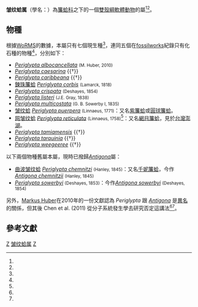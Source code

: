 {{Automatic Taxobox
| taxon = Periglypta
| authority = [[Alfred_John_Jukes-Browne|Jukes-Browne]], 1914
| image = Antigona listeri (J. E. Gray, 1838) 2013 001.JPG
| image_caption = The shells of ''Periglypta listeri''
| fossil_range={{fossil_range|48.6|0.012|ref=<ref name="fossilworks_18048" />}}
| typetaxon = ''[[Periglypta_puerpera|Venus puerpera]]'' Linnaeus, 1771
| synonyms_ref=<ref name="WoRMS_205443" /> 
| synonyms = * ''Cytherea'' Röding, 1798
}}

'''皱纹蛤属'''（學名：{{lang|la|'''''Periglypta'''''}}）為[[簾蛤科|簾蛤科]]之下的一個[[雙殼綱|雙殼綱]][[軟體動物|軟體動物]]的屬<ref name="Abbott 1995" /><ref name = "COL"/>。

==物種==
根據[[WoRMS|WoRMS]]的數據，本屬只有七個現生種<ref name="WoRMS_205443" />，連同五個在[[fossilworks|fossilworks]]紀錄只有化石種的物種<ref name="fossilworks_18048" />，分別如下：
* ''[[Periglypta_albocancellata|Periglypta albocancellata]]'' <small>(M. Huber, 2010)</small>
* ''[[Periglypta_caesarina|Periglypta caesarina]]'' {{†}}
* ''[[Periglypta_caribbeana|Periglypta caribbeana]]'' {{†}}
* [[鍊珠簾蛤|鍊珠簾蛤]] ''[[Periglypta_corbis|Periglypta corbis]]'' <small>(Lamarck, 1818)</small>
* ''[[Periglypta_crispata|Periglypta crispata]]'' <small>(Deshayes, 1854)</small>
* ''[[Periglypta_listeri|Periglypta listeri]]'' <small>(J.E. Gray, 1838)</small>
* ''[[Periglypta_multicostata|Periglypta multicostata]]'' <small>(G. B. Sowerby I, 1835)</small>
* [[皱纹蛤|皱纹蛤]] ''[[Periglypta_puerpera|Periglypta puerpera]]'' <small>(Linnaeus, 1771)</small>：又名[[紫簾蛤|紫簾蛤]]{{r|dongsha_32}}或[[圓球簾蛤|圓球簾蛤]]{{r|Lai 2005|page1=342}}。
* [[网皱纹蛤|网皱纹蛤]] ''[[Periglypta_reticulata|Periglypta reticulata]]'' <small>(Linnaeus, 1758)</small><ref name="shelldoc_200142" />：又名[[網目簾蛤|網目簾蛤]]，見於[[台灣|台灣]][[澎湖|澎湖]]。
* ''[[Periglypta_tamiamensis|Periglypta tamiamensis]]'' {{†}}
* ''[[Periglypta_tarquinia|Periglypta tarquinia]]'' {{†}}
* ''[[Periglypta_weegeeree|Periglypta weegeeree]]'' {{†}}

以下兩個物種舊屬本屬，現時已撥歸''[[Antigona|Antigona]]''屬：
* [[曲波皱纹蛤|曲波皱纹蛤]] ''[[Periglypta_chemnitzi|Periglypta chemnitzi]]'' <small>(Hanley, 1845)</small>：又名[[千妮簾蛤|千妮簾蛤]]{{r|shelldoc_200142|Lai 2005|page2=341}}，今作''[[Antigona_chemnitzii|Antigona chemnitzii]]'' <small>(Hanley, 1845)</small>
* ''[[Periglypta_sowerbyi|Periglypta sowerbyi]]'' <small>(Deshayes, 1853)</small>：今作''[[Antigona_sowerbyi|Antigona sowerbyi]]'' <small>(Deshayes, 1854)</small>

另外，[[Markus_Huber|Markus Huber]]在2010年的一份文獻認為 ''Periglypta'' 跟 ''[[Antigona|Antigona]]'' 是[[異名|異名]]的關係，但其後 Chen et al. (2011) 從分子系統發生學去研究否定這講法<ref name="WoRMS_205443" /><ref name="Chen 2011"/>。

==參考文獻==
{{reflist |refs=
<ref name="Abbott 1995">{{cite book
 |last1=Abbott |first1=R.T. 
 |last2=Morris |first2=P.A.
 |title=''A Field Guide to Shells: Atlantic and Gulf Coasts and the West Indies.''
 |url=https://archive.org/details/shellsatlanticgu00morr |year=1995 |page=[https://archive.org/details/shellsatlanticgu00morr/page/60 60]
 |location=[[New_York_City|New York City]] ([[United_States|United States]])
 |publisher=[[Houghton_Mifflin|Houghton Mifflin]] |language=en }}</ref>
<ref name="Chen 2011">{{cite journal
 |url=http://onlinelibrary.wiley.com/doi/10.1111/j.1463-6409.2011.00471.x/abstract
 |last1=Chen
 |first1=Jun
 |last2=Li
 |first2=Qi
 |last3=Kong
 |first3=Lingfeng
 |last4=Zheng
 |first4=Xiaodong
 |date=2011-02-25
 |title=Molecular phylogeny of venus clams (Mollusca, Bivalvia, Veneridae) with emphasis on the systematic position of taxa along the coast of mainland China
 |journal=[[Zoologica_Scripta|Zoologica Scripta]]
 |volume=40
 |issue=3
 |pages=260–271
 |doi=10.1111/j.1463-6409.2011.00471.x
 |access-date=2017-02-19
 |archive-date=2017-02-20
 |archive-url=https://web.archive.org/web/20170220011949/http://onlinelibrary.wiley.com/doi/10.1111/j.1463-6409.2011.00471.x/abstract
 |dead-url=no
 }}</ref>
<ref name = "COL">{{Cite web |url=http://www.catalogueoflife.org/annual-checklist/2011/browse/tree/id/2451908 |title=存档副本 |access-date=2017-03-28 |archive-date=2017-03-29 |archive-url=https://web.archive.org/web/20170329052028/http://www.catalogueoflife.org/annual-checklist/2011/browse/tree/id/2451908 |dead-url=no }}</ref>
<ref name="dongsha_32">{{cite book
 |url=http://np.cpami.gov.tw/filesys/dl/type1/61/dongsha_32.pdf
 |title=東沙海域生態資源基礎調查研究
 |page=5-14
 |publisher=台灣內政部營建署
 |date=2005-08
 |accessdate=2017-03-28
 |language=zh-hant
 |archive-date=2017-03-28
 |archive-url=https://web.archive.org/web/20170328201933/http://np.cpami.gov.tw/filesys/dl/type1/61/dongsha_32.pdf
 |dead-url=no
 }}</ref>
<ref name="fossilworks_18048">{{fossilworks |id=18048 |title=''Periglypta'' }}</ref>
<ref name="Lai 2005">{{Lai 2005}}</ref>
<ref name="shelldoc_200142">{{shelldoc_200142}}</ref>
<ref name="WoRMS_205443">{{cite WoRMS
 |id=205443 |authorlink=WoRMS 
 |last1=Bouchet   |first1=Philippe 
 |last2=Rosenberg |first2=Gary
 |last3=Huber     |first3=Markus
 |title=''Periglypta'' Jukes-Browne, 1914
 |date=2013-06-08 |accessdate=2017-02-11 }}</ref>
}}

{{Taxonbar}}

[[Category:_簾蛤科|Z]]
[[Category:皱纹蛤属|]]
[[Category:_1914年描述的分类群|Z]]